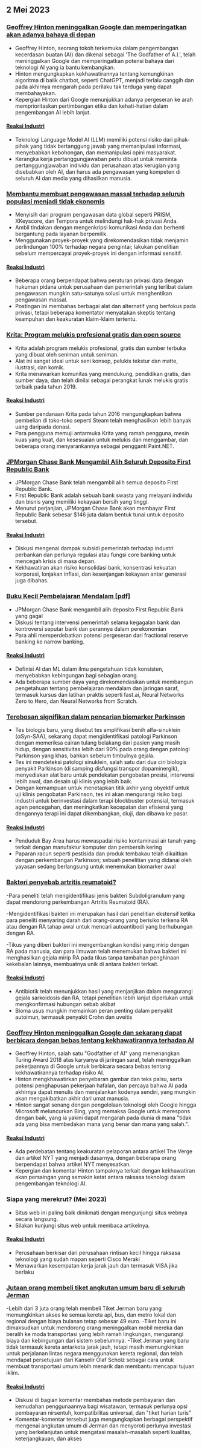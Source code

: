 

<CallToAction />

<Steps>

## 2 Mei 2023

### [Geoffrey Hinton meninggalkan Google dan memperingatkan akan adanya bahaya di depan](https://www.nytimes.com/2023/05/01/technology/ai-google-chatbot-engineer-quits-hinton.html)

- Geoffrey Hinton, seorang tokoh terkemuka dalam pengembangan kecerdasan buatan (AI) dan dikenal sebagai 'The Godfather of A.I.', telah meninggalkan Google dan memperingatkan potensi bahaya dari teknologi AI yang ia bantu kembangkan.
- Hinton mengungkapkan kekhawatirannya tentang kemungkinan algoritma di balik chatbot, seperti ChatGPT, menjadi terlalu canggih dan pada akhirnya mengarah pada perilaku tak terduga yang dapat membahayakan.
- Kepergian Hinton dari Google menunjukkan adanya pergeseran ke arah memprioritaskan pertimbangan etika dan kehati-hatian dalam pengembangan AI lebih lanjut.

#### [Reaksi Industri](http://news.ycombinator.com/item?id=35771104)

- Teknologi Language Model AI (LLM) memiliki potensi risiko dari pihak-pihak yang tidak bertanggung jawab yang memanipulasi informasi, menyebabkan kebohongan, dan memanipulasi opini masyarakat.
- Kerangka kerja pertanggungjawaban perlu dibuat untuk meminta pertanggungjawaban individu dan perusahaan atas kerugian yang disebabkan oleh AI, dan harus ada pengawasan yang kompeten di seluruh AI dan media yang dihasilkan manusia.

### [Membantu membuat pengawasan massal terhadap seluruh populasi menjadi tidak ekonomis](https://prism-break.org/en/)

- Menyisih dari program pengawasan data global seperti PRISM, XKeyscore, dan Tempora untuk melindungi hak-hak privasi Anda.
- Ambil tindakan dengan mengenkripsi komunikasi Anda dan berhenti bergantung pada layanan berpemilik.
- Menggunakan proyek-proyek yang direkomendasikan tidak menjamin perlindungan 100% terhadap negara pengintai; lakukan penelitian sebelum mempercayai proyek-proyek ini dengan informasi sensitif.

#### [Reaksi Industri](http://news.ycombinator.com/item?id=35772005)

- Beberapa orang berpendapat bahwa peraturan privasi data dengan hukuman pidana untuk perusahaan dan pemerintah yang terlibat dalam pengawasan mungkin satu-satunya solusi untuk menghentikan pengawasan massal.
- Postingan ini membahas berbagai alat dan alternatif yang berfokus pada privasi, tetapi beberapa komentator menyatakan skeptis tentang keampuhan dan keakuratan klaim-klaim tertentu.

### [Krita: Program melukis profesional gratis dan open source](https://krita.org/en/)

- Krita adalah program melukis profesional, gratis dan sumber terbuka yang dibuat oleh seniman untuk seniman.
- Alat ini sangat ideal untuk seni konsep, pelukis tekstur dan matte, ilustrasi, dan komik.
- Krita menawarkan komunitas yang mendukung, pendidikan gratis, dan sumber daya, dan telah dinilai sebagai perangkat lunak melukis gratis terbaik pada tahun 2019.

#### [Reaksi Industri](http://news.ycombinator.com/item?id=35771994)

- Sumber pendanaan Krita pada tahun 2016 mengungkapkan bahwa pembelian di toko-toko seperti Steam telah menghasilkan lebih banyak uang daripada donasi.
- Para pengguna memuji antarmuka Krita yang ramah pengguna, mesin kuas yang kuat, dan kesesuaian untuk melukis dan menggambar, dan beberapa orang menyarankannya sebagai pengganti Paint.NET.

### [JPMorgan Chase Bank Mengambil Alih Seluruh Deposito First Republic Bank](https://www.fdic.gov/news/press-releases/2023/pr23034.html)

- JPMorgan Chase Bank telah mengambil alih semua deposito First Republic Bank.
- First Republic Bank adalah sebuah bank swasta yang melayani individu dan bisnis yang memiliki kekayaan bersih yang tinggi.
- Menurut perjanjian, JPMorgan Chase Bank akan membayar First Republic Bank sebesar $146 juta dalam bentuk tunai untuk deposito tersebut.

#### [Reaksi Industri](http://news.ycombinator.com/item?id=35770048)

- Diskusi mengenai dampak subsidi pemerintah terhadap industri perbankan dan perlunya regulasi atau fungsi core banking untuk mencegah krisis di masa depan.
- Kekhawatiran akan risiko konsolidasi bank, konsentrasi kekuatan korporasi, lonjakan inflasi, dan kesenjangan kekayaan antar generasi juga dibahas.

### [Buku Kecil Pembelajaran Mendalam [pdf]](https://fleuret.org/public/lbdl.pdf)

- JPMorgan Chase Bank mengambil alih deposito First Republic Bank yang gagal
- Diskusi tentang intervensi pemerintah selama kegagalan bank dan kontroversi seputar bank dan perannya dalam perekonomian
- Para ahli memperdebatkan potensi pergeseran dari fractional reserve banking ke narrow banking.

#### [Reaksi Industri](http://news.ycombinator.com/item?id=35767789)

- Definisi AI dan ML dalam ilmu pengetahuan tidak konsisten, menyebabkan kebingungan bagi sebagian orang.
- Ada beberapa sumber daya yang direkomendasikan untuk membangun pengetahuan tentang pembelajaran mendalam dan jaringan saraf, termasuk kursus dan latihan praktis seperti fast.ai, Neural Networks Zero to Hero, dan Neural Networks from Scratch.

### [Terobosan signifikan dalam pencarian biomarker Parkinson](https://www.michaeljfox.org/publication/michael-j-fox-foundation-announces-significant-breakthrough-search-parkinsons-biomarker)

- Tes biologis baru, yang disebut tes amplifikasi benih alfa-sinuklein (αSyn-SAA), sekarang dapat mengidentifikasi patologi Parkinson dengan memeriksa cairan tulang belakang dari pasien yang masih hidup, dengan sensitivitas lebih dari 90% pada orang dengan patologi Parkinson yang khas, bahkan sebelum timbulnya gejala.
- Tes ini mendeteksi patologi sinuklein, salah satu dari dua ciri biologis penyakit Parkinson (di samping disfungsi transpor dopaminergik), menyediakan alat baru untuk pendekatan pengobatan presisi, intervensi lebih awal, dan desain uji klinis yang lebih baik.
- Dengan kemampuan untuk menetapkan titik akhir yang obyektif untuk uji klinis pengobatan Parkinson, tes ini akan mengurangi risiko bagi industri untuk berinvestasi dalam terapi blockbuster potensial, termasuk agen pencegahan, dan meningkatkan kecepatan dan efisiensi yang dengannya terapi ini dapat dikembangkan, diuji, dan dibawa ke pasar.

#### [Reaksi Industri](http://news.ycombinator.com/item?id=35770563)

- Penduduk Bay Area harus mewaspadai risiko kontaminasi air tanah yang terkait dengan manufaktur komputer dan pembersih kering
- Paparan racun seperti pestisida dan produk tembakau telah dikaitkan dengan perkembangan Parkinson; sebuah penelitian yang didanai oleh yayasan sedang berlangsung untuk menemukan biomarker awal

### [Bakteri penyebab artritis reumatoid?](https://www.the-scientist.com/news-opinion/a-bacterial-culprit-for-rheumatoid-arthritis-71088)

-Para peneliti telah mengidentifikasi jenis bakteri Subdoligranulum yang dapat mendorong perkembangan Artritis Reumatoid (RA).

-Mengidentifikasi bakteri ini merupakan hasil dari penelitian ekstensif ketika para peneliti menyaring darah dari orang-orang yang berisiko terkena RA atau dengan RA tahap awal untuk mencari autoantibodi yang berhubungan dengan RA.

-Tikus yang diberi bakteri ini mengembangkan kondisi yang mirip dengan RA pada manusia, dan para ilmuwan telah menemukan bahwa bakteri ini menghasilkan gejala mirip RA pada tikus tanpa tambahan penghinaan kekebalan lainnya, membuatnya unik di antara bakteri terkait.

#### [Reaksi Industri](http://news.ycombinator.com/item?id=35775704)

- Antibiotik telah menunjukkan hasil yang menjanjikan dalam mengurangi gejala sarkoidosis dan RA, tetapi penelitian lebih lanjut diperlukan untuk mengkonfirmasi hubungan sebab akibat
- Bioma usus mungkin memainkan peran penting dalam penyakit autoimun, termasuk penyakit Crohn dan uveitis

### [Geoffrey Hinton meninggalkan Google dan sekarang dapat berbicara dengan bebas tentang kekhawatirannya terhadap AI](https://www.theverge.com/2023/5/1/23706311/hinton-godfather-of-ai-threats-fears-warnings)

- Geoffrey Hinton, salah satu "Godfather of AI" yang memenangkan Turing Award 2018 atas karyanya di jaringan saraf, telah meninggalkan pekerjaannya di Google untuk berbicara secara bebas tentang kekhawatirannya terhadap risiko AI.
- Hinton mengkhawatirkan penyebaran gambar dan teks palsu, serta potensi penghapusan pekerjaan hafalan, dan percaya bahwa AI pada akhirnya dapat menulis dan menjalankan kodenya sendiri, yang mungkin akan mengakibatkan akhir dari umat manusia.
- Hinton sangat senang dengan pengelolaan teknologi oleh Google hingga Microsoft meluncurkan Bing, yang memaksa Google untuk merespons dengan baik, yang ia yakini dapat mengarah pada dunia di mana "tidak ada yang bisa membedakan mana yang benar dan mana yang salah.".

#### [Reaksi Industri](http://news.ycombinator.com/item?id=35771508)

- Ada perdebatan tentang keakuratan pelaporan antara artikel The Verge dan artikel NYT yang menjadi dasarnya, dengan beberapa orang berpendapat bahwa artikel NYT menyesatkan.
- Kepergian dan komentar Hinton tampaknya terkait dengan kekhawatiran akan persaingan yang semakin ketat antara raksasa teknologi dalam pengembangan teknologi AI.

### Siapa yang merekrut? (Mei 2023)

- Situs web ini paling baik dinikmati dengan mengunjungi situs webnya secara langsung.
- Silakan kunjungi situs web untuk membaca artikelnya.

#### [Reaksi Industri](http://news.ycombinator.com/item?id=35773707)

- Perusahaan berkisar dari perusahaan rintisan kecil hingga raksasa teknologi yang sudah mapan seperti Cisco Meraki
- Menawarkan kesempatan kerja jarak jauh dan termasuk VISA jika berlaku

### [Jutaan orang membeli tiket angkutan umum baru di seluruh Jerman](https://apnews.com/article/germany-public-transit-cheap-ticket-trains-metro-3d83f1a35ab8e3945b8034b9bd511c29)

-Lebih dari 3 juta orang telah membeli Tiket Jerman baru yang memungkinkan akses ke semua kereta api, bus, dan metro lokal dan regional dengan biaya bulanan tetap sebesar 49 euro.
-Tiket baru ini dimaksudkan untuk mendorong orang meninggalkan mobil mereka dan beralih ke moda transportasi yang lebih ramah lingkungan, mengurangi biaya dan kebingungan dari sistem sebelumnya.
-Tiket Jerman yang baru tidak termasuk kereta antarkota jarak jauh, tetapi masih memungkinkan untuk perjalanan lintas negara menggunakan kereta regional, dan telah mendapat persetujuan dari Kanselir Olaf Scholz sebagai cara untuk membuat transportasi umum lebih menarik dan membantu mencapai tujuan iklim.

#### [Reaksi Industri](http://news.ycombinator.com/item?id=35770816)

- Diskusi di bagian komentar membahas metode pembayaran dan kemudahan penggunaannya bagi wisatawan, termasuk perlunya opsi pembayaran nirsentuh, kompatibilitas universal, dan "tiket harian turis"
- Komentar-komentar tersebut juga mengungkapkan berbagai perspektif mengenai angkutan umum di Jerman dan menyoroti perlunya investasi yang berkelanjutan untuk mengatasi masalah-masalah seperti kualitas, keterjangkauan, dan akses

</Steps>
